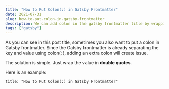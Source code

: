 ```yaml
---
title: "How to Put Colon(:) in Gatsby Frontmatter"
date: 2021-07-31
slug: how-to-put-colon-in-gatsby-frontmatter
description: We can add colon in the gatsby frontmatter title by wrapping the title in quotes
tags: ["gatsby"]
---
```


As you can see in this post title, sometimes you also want to put a colon in Gatsby frontmatter. Since the Gatsby frontmatter is already separating the key and value using colon(`:`), adding an extra colon will create issue.

The solution is simple. Just wrap the value in **double quotes**.

Here is an example:

```
title: "How to Put Colon(:) in Gatsby Frontmatter"
```
